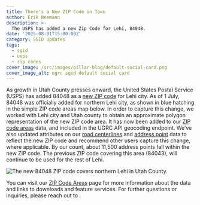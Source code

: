 ```yaml
---
title: There's a New ZIP Code in Town
author: Erik Neemann
description: >-
  The USPS has added a new Zip Code for Lehi, 84048.
date: '2025-08-01T15:00:00Z'
category: SGID Updates
tags:
  - sgid
  - usps
  - zip codes
cover_image: /src/images/pillar-blog/default-social-card.png
cover_image_alt: ugrc sgid default social card
---
```



As growth in Utah County presses onward, the United States Postal Service (USPS) has added 84048 as a [new ZIP code](https://about.usps.com/newsroom/local-releases/ut/2025/0530-usps-adds-new-zip-code-in-rapidly-growing-lehi-area.htm) for Lehi city. As of 1 July, 84048 was officially added for northern Lehi city, as shown in blue hatching in the simple ZIP code areas map below. In order to capture this change, we worked with Lehi city and Utah county to obtain an approximate polygon representation of the new ZIP code area. It has now been added to our [ZIP code areas](/products/sgid/boundaries/zip-codes/) data, and included in the UGRC API geocoding endpoint. We’ve also updated attributes on our [road centerlines](/products/sgid/transportation/road-centerlines/) and [address point](/products/sgid/location/address-points/) data to reflect the new ZIP code and recommend other users capture this change, where applicable. By our count, about 11,500 address points fall within the new ZIP code. The previous ZIP code covering this area (84043), will continue to be used for the rest of Lehi.

<Image
  src={myImage}
  loading="eager"
  alt="The new 84048 ZIP code covers northern Lehi in Utah County."
/>

You can visit our [ZIP Code Areas](/products/sgid/boundaries/zip-codes/) page for more information about the data and links to downloads and feature services. For further questions or inquiries, please reach out to <Contacts inline subject={frontmatter.title} contactKey='zip_codes' />.
